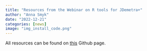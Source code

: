 ```yaml
---
title: "Resources from the Webinar on R tools for JDemetra+"
author: "Anna Smyk"
date: "2022-12-21"
categories: [news]
image: "img_install_code.png"
---
```


All resources can be found on [this](https://github.com/annasmyk/Tsace_RJD_Webinar_Dec22) Github page.
